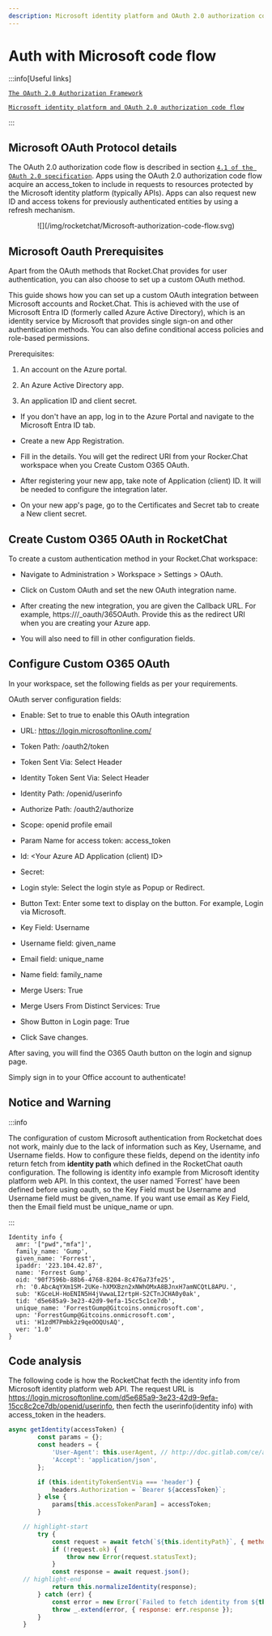 ```yaml
---
description: Microsoft identity platform and OAuth 2.0 authorization code flow
---
```


# Auth with Microsoft code flow

:::info[Useful links]

[`The OAuth 2.0 Authorization Framework`](https://datatracker.ietf.org/doc/html/rfc6749)

[`Microsoft identity platform and OAuth 2.0 authorization code flow`](https://learn.microsoft.com/en-us/entra/identity-platform/v2-oauth2-auth-code-flow)

:::


## Microsoft OAuth Protocol details

The OAuth 2.0 authorization code flow is described in section [`4.1 of the OAuth 2.0 specification`](https://datatracker.ietf.org/doc/html/rfc6749#section-4.1). Apps using the OAuth 2.0 authorization code flow acquire an access_token to include in requests to resources protected by the Microsoft identity platform (typically APIs). Apps can also request new ID and access tokens for previously authenticated entities by using a refresh mechanism.

<p align="center">
![](/img/rocketchat/Microsoft-authorization-code-flow.svg)
</p>

## Microsoft Oauth Prerequisites

Apart from the OAuth methods that Rocket.Chat provides for user authentication, you can also choose to set up a custom OAuth method.

This guide shows how you can set up a custom OAuth integration between Microsoft accounts and Rocket.Chat. This is achieved with the use of Microsoft Entra ID (formerly called Azure Active Directory), which is an identity service by Microsoft that provides single sign-on and other authentication methods. You can also define conditional access policies and role-based permissions.

Prerequisites: 
1. An account on the Azure portal.

2. An Azure Active Directory app.

3. An application ID and client secret.

- If you don't have an app, log in to the Azure Portal and navigate to the Microsoft Entra ID tab.

- Create a new App Registration.

- Fill in the details. You will get the redirect URI from your Rocker.Chat workspace when you Create Custom O365 OAuth.

- After registering your new app, take note of Application (client) ID. It will be needed to configure the integration later.

- On your new app's page, go to the Certificates and Secret tab to create a New client secret.

## Create Custom O365 OAuth in RocketChat
To create a custom authentication method in your Rocket.Chat workspace:

- Navigate to Administration > Workspace > Settings > OAuth.

- Click on Custom OAuth and set the new OAuth integration name.

- After creating the new integration, you are given the Callback URL. For example, https://<your-domain>/_oauth/365OAuth. Provide this as the redirect URI when you are creating your Azure app.

- You will also need to fill in other configuration fields.

## Configure Custom O365 OAuth
In your workspace, set the following fields as per your requirements.

OAuth server configuration fields:

- Enable: Set to true to enable this OAuth integration

- URL: https://login.microsoftonline.com/<tenant ID>

- Token Path: /oauth2/token

- Token Sent Via: Select Header

- Identity Token Sent Via: Select Header

- Identity Path: /openid/userinfo

- Authorize Path: /oauth2/authorize

- Scope: openid profile email

- Param Name for access token: access_token

- Id: <Your Azure AD Application (client) ID>

- Secret: <Your Azure AD client secret value>

- Login style: Select the login style as Popup or Redirect.

- Button Text: Enter some text to display on the button. For example, Login via Microsoft.

- Key Field: Username

- Username field: given_name

- Email field: unique_name

- Name field: family_name

- Merge Users: True

- Merge Users From Distinct Services: True

- Show Button in Login page: True

- Click Save changes.

After saving, you will find the O365 Oauth button on the login and signup page.

Simply sign in to your Office account to authenticate!

## Notice and Warning

:::info

The configuration of custom Microsoft authentication from Rocketchat does not work, mainly due to the lack of information such as Key, Username, and Username fields.
How to configure these fields, depend on the identity info return fetch from **identity path** which defined in the RocketChat oauth configuration. The following is identity info example from Microsoft identity platform web API. In this context, the user named 'Forrest' have been defined before using oauth, so the Key Field must be Username and Username field must be given_name. If you want use email as Key Field, then the Email field must be unique_name or upn.  

:::

```
Identity info {
  amr: '["pwd","mfa"]',
  family_name: 'Gump',
  given_name: 'Forrest',
  ipaddr: '223.104.42.87',
  name: 'Forrest Gump',
  oid: '90f7596b-88b6-4768-8204-8c476a73fe25',
  rh: '0.AbcAqYXm1SM-2UKe-hXMXBzn2xNWhOMxA8BJnxH7amNCQtL8APU.',
  sub: 'KGceLH-HoENIN5H4jVwwaLI2rtpH-S2CTnJCHA0y0ak',
  tid: 'd5e685a9-3e23-42d9-9efa-15cc5c1ce7db',
  unique_name: 'ForrestGump@Gitcoins.onmicrosoft.com',
  upn: 'ForrestGump@Gitcoins.onmicrosoft.com',
  uti: 'H1zdM7Pmbk2z9qeOOQUsAQ',
  ver: '1.0'
}
```

## Code analysis

The following code is how the RocketChat fecth the identity info from Microsoft identity platform web API. The request URL is https://login.microsoftonline.com/d5e685a9-3e23-42d9-9efa-15cc8c2ce7db/openid/userinfo, then fecth the userinfo(identity info) with access_token in the headers.  

```js title="Rocket.Chat/apps/meteor/app/custom-oauth/server/custom_oauth_server.js"
async getIdentity(accessToken) {
		const params = {};
		const headers = {
			'User-Agent': this.userAgent, // http://doc.gitlab.com/ce/api/users.html#Current-user
			'Accept': 'application/json',
		};

		if (this.identityTokenSentVia === 'header') {
			headers.Authorization = `Bearer ${accessToken}`;
		} else {
			params[this.accessTokenParam] = accessToken;
		}

    // highlight-start
		try {
			const request = await fetch(`${this.identityPath}`, { method: 'GET', headers, params });
			if (!request.ok) {
				throw new Error(request.statusText);
			}
			const response = await request.json();
    // highlight-end
			return this.normalizeIdentity(response);
		} catch (err) {
			const error = new Error(`Failed to fetch identity from ${this.name} at ${this.identityPath}. ${err.message}`);
			throw _.extend(error, { response: err.response });
		}
	}
```
